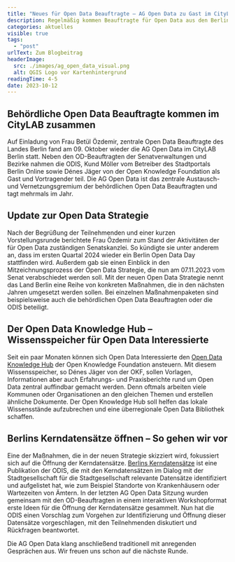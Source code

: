 ```yaml
---
title: "Neues für Open Data Beauftragte – AG Open Data zu Gast im CityLAB"
description: Regelmäßig kommen Beauftragte für Open Data aus den Berliner Senatsverwaltungen und Bezirken zur AG Open Data zusammen. Im CityLAB tauschten sie sich aus und erfuhren Neues zur Open Data Strategie, lernten den Open Data Knowledge Hub kennen und diskutierten zur Öffnung der Berliner Kerndatensätze.
categories: aktuelles
visible: true
tags:
  - "post"
urlText: Zum Blogbeitrag
headerImage:
  src: ./images/ag_open_data_visual.png
  alt: QGIS Logo vor Kartenhintergrund
readingTime: 4-5
date: 2023-10-12
---
```


## Behördliche Open Data Beauftragte kommen im CityLAB zusammen

Auf Einladung von Frau Betül Özdemir, zentrale Open Data Beauftragte des Landes Berlin fand am 09. Oktober wieder die AG Open Data im CityLAB Berlin statt. Neben den OD-Beauftragten der Senatverwaltungen und Bezirke nahmen die ODIS, Kund Möller vom Betreiber des Stadtportals Berlin Online sowie Dénes Jäger von der Open Knowledge Foundation als Gast und Vortragender teil. Die AG Open Data ist das zentrale Austausch- und Vernetzungsgremium der behördlichen Open Data Beauftragten und tagt mehrmals im Jahr.

## Update zur Open Data Strategie

Nach der Begrüßung der Teilnehmenden und einer kurzen Vorstellungsrunde berichtete Frau Özdemir zum Stand der Aktivitäten der für Open Data zuständigen Senatskanzlei. So kündigte sie unter anderem an, dass im ersten Quartal 2024 wieder ein Berlin Open Data Day stattfinden wird. Außerdem gab sie einen Einblick in den Mitzeichnungsprozess der Open Data Strategie, die nun am 07.11.2023 vom Senat verabschiedet werden soll. Mit der neuen Open Data Strategie nennt das Land Berlin eine Reihe von konkreten Maßnahmen, die in den nächsten Jahren umgesetzt werden sollen. Bei einzelnen Maßnahmenpaketen sind beispielsweise auch die behördlichen Open Data Beauftragten oder die ODIS beteiligt.


<ImageSection
  src={image}
  caption="Klemens Maget hält einen Vortrag zum Thema Open Data"
/>

## Der Open Data Knowledge Hub – Wissensspeicher für Open Data Interessierte

Seit ein paar Monaten können sich Open Data Interessierte den [Open Data Knowledge Hub](https://opendata.okfn.de/) der Open Knowledge Foundation ansteuern. Mit diesem Wissensspeicher, so Dénes Jäger von der OKF, sollen Vorlagen, Informationen aber auch Erfahrungs- und Praxisberichte rund um Open Data zentral auffindbar gemacht werden. Denn oftmals arbeiten viele Kommunen oder Organisationen an den gleichen Themen und erstellen ähnliche Dokumente. Der Open Knowledge Hub soll helfen das lokale Wissensstände aufzubrechen und eine überregionale Open Data Bibliothek schaffen.

## Berlins Kerndatensätze öffnen – So gehen wir vor

Eine der Maßnahmen, die in der neuen Strategie skizziert wird, fokussiert sich auf die Öffnung der Kerndatensätze. [Berlins Kerndatensätze](https://odis-berlin.de/projekte/kerndatensaetze/#:~:text=Kerndatens%C3%A4tze%20sind%20Datens%C3%A4tze%2C%20die%20wir,und%20der%20Verwaltung%20selbst%20betrachtet.)
ist eine Publikation der ODIS, die mit den Kerndatensätzen im Dialog mit der Stadtgesellschaft für die Stadtgesellschaft relevante Datensätze identifiziert und aufgelistet hat, wie zum Beispiel Standorte von Krankenhäusern oder Wartezeiten von Ämtern. In der letzten AG Open Data Sitzung wurden gemeinsam mit den OD-Beauftragten in einem interaktiven Workshopformat erste Ideen für die Öffnung der Kerndatensätze gesammelt. Nun hat die ODIS einen Vorschlag zum Vorgehen zur Identifizierung und Öffnung dieser Datensätze vorgeschlagen, mit den Teilnehmenden diskutiert und Rückfragen beantwortet.

Die AG Open Data klang anschließend traditionell mit anregenden Gesprächen aus. Wir freuen uns schon auf die nächste Runde.
